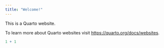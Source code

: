 ```yaml
---
title: "Welcome!"
---
```


This is a Quarto website.

To learn more about Quarto websites visit <https://quarto.org/docs/websites>.

```r
1 + 1
```
